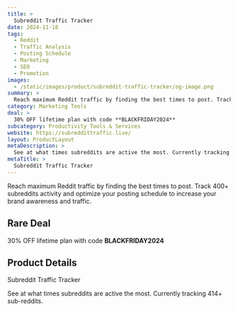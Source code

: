 ```yaml
---
title: >
  Subreddit Traffic Tracker
date: 2024-11-18
tags:
  - Reddit
  - Traffic Analysis
  - Posting Schedule
  - Marketing
  - SEO
  - Promotion
images:
  - /static/images/product/subreddit-traffic-tracker/og-image.png
summary: >
  Reach maximum Reddit traffic by finding the best times to post. Track 400+ subreddits activity and optimize your posting schedule to increase your brand awareness and traffic.
category: Marketing Tools
deal: >
  30% OFF lifetime plan with code **BLACKFRIDAY2024**
subcategory: Productivity Tools & Services
website: https://subreddittraffic.live/
layout: ProductLayout
metaDescription: >
  See at what times subreddits are active the most. Currently tracking 414+ sub-reddits.
metaTitle: >
  Subreddit Traffic Tracker
---
```

Reach maximum Reddit traffic by finding the best times to post. Track 400+ subreddits activity and optimize your posting schedule to increase your brand awareness and traffic.

## Rare Deal

30% OFF lifetime plan with code **BLACKFRIDAY2024**
## Product Details
Subreddit Traffic Tracker

See at what times subreddits are active the most. Currently tracking 414+ sub-reddits.
